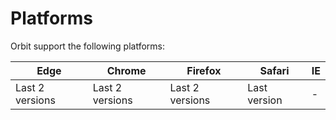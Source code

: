 
<Meta
    title="Platforms"
    id="platforms"
/>

# Platforms

Orbit support the following platforms:

| Edge | Chrome | Firefox | Safari | IE |
|------|--------|---------|--------|----|
| Last 2 versions | Last 2 versions | Last 2 versions | Last version | -  |
